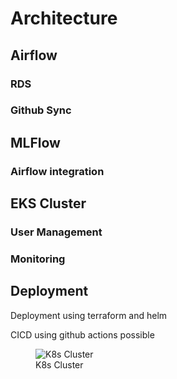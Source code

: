 # Architecture


## Airflow

### RDS
### Github Sync

## MLFlow

### Airflow integration

## EKS Cluster

### User Management

### Monitoring

## Deployment

Deployment using terraform and helm

CICD using github actions possible


![K8s Cluster](images/04-Kubernetes/k8s-cluster.png) 
